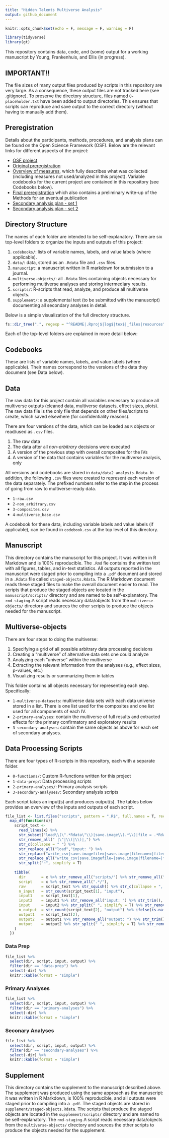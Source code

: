 ```yaml
---
title: "Hidden Talents Multiverse Analysis"
output: github_document
---
```


```r
knitr::opts_chunk$set(echo = F, message = F, warning = F)

library(tidyverse)
library(gt)
```

This repository contains data, code, and (some) output for a working manuscript by Young, Frankenhuis, and Ellis (in progress).

## IMPORTANT!!

The file sizes of many output files produced by scripts in this repository are very large. As a consequence, these output files are not tracked here (see .gitignore). To preserve the directory structure, files named `0-placeholder.txt` have been added to output directories. This ensures that scripts can reproduce and save output to the correct directory (without having to manually add them).

## Preregistration

Details about the participants, methods, procedures, and analysis plans can be found on the Open Science Framework (OSF). Below are the relevant links for different aspects of the project:

-   [OSF project](https://osf.io/6r95z/)
-   [Original preregistration](https://osf.io/d2gz6/)
-   [Overview of measures](https://osf.io/5kawy/), which fully describes what was collected (including measures not used/analyzed in this project). Variable codebooks for the current project are contained in this repository (see Codebooks below).
-   [Final preregistration](https://osf.io/4vsnz/) which also contains a preliminary write-up of the Methods for an eventual publication
-   [Secondary analysis plan - set 1](https://osf.io/7fu35/)
-   [Secondary analysis plan - set 2](https://osf.io/wcauf/)

## Directory Structure

The names of each folder are intended to be self-explanatory. There are six top-level folders to organize the inputs and outputs of this project:

1.  `codebooks/`: lists of variable names, labels, and value labels (where applicable).
2.  `data/`: data, stored as an `.Rdata` file and `.csv` files.
3.  `manuscript`: a manuscript written in R markdown for submission to a journal.
4.  `multiverse-objects/`: all `.Rdata` files containing objects necessary for performing multiverse analyses and storing intermediary results.
5.  `scripts/`: R-scripts that read, analyze, and produce all multiverse objects.
6.  `supplement/`: a supplemental text (to be submitted with the manuscript) documenting all secondary analyses in detail.

Below is a simple visualization of the full directory structure.

```r
fs::dir_tree(".", regexp = "^README|.Rproj$|log$|tex$|_files|resources", invert = T)
```

Each of the top-level folders are explained in more detail below:

## Codebooks

These are lists of variable names, labels, and value labels (where applicable). Their names correspond to the versions of the data they document (see Data below).

## Data

The raw data for this project contain all variables necessary to produce all multiverse outputs (cleaned data, multiverse datasets, effect sizes, plots). The raw data file is the only file that depends on other files/scripts to create, which saved elsewhere (for confidentiality reasons).

There are four versions of the data, which can be loaded as `R` objects or read/used as `.csv` files.

1.  The raw data
2.  The data after all *non-arbitrary* decisions were executed
3.  A version of the previous step with overall composites for the IVs
4.  A version of the data that contains variables for the multiverse analysis, only

All versions and codebooks are stored in `data/data2_analysis.Rdata`. In addition, the following `.csv` files were created to represent each version of the data separately. The prefixed numbers refer to the step in the process of going from raw to multiverse-ready data.

-   `1-raw.csv`
-   `2-non_arbitrary.csv`
-   `3-composites.csv`
-   `4-multiverse_base.csv`

A codebook for these data, including variable labels and value labels (if applicable), can be found in `codebook.csv` at the top level of this directory.

## Manuscript

This directory contains the manuscript for this project. It was written in R Markdown and is 100% reproducible. The `.Rmd` fie contains the written text with all figures, tables, and in-text statistics. All outputs reported in the manuscript were staged prior to compiling into a `.pdf` document and stored in a `.Rdata` file called `staged-objects.Rdata`. The R Markdown document reads these staged files to make the overall document easier to read. The scripts that produce the staged objects are located in the `manuscript/scripts/` directory and are named to be self-explanatory. The `rmd-staging.R` script reads necessary data/objects from the `multiverse-objects/` directory and sources the other scripts to produce the objects needed for the manuscript.

## Multiverse-objects

There are four steps to doing the multiverse:

1.  Specifying a grid of all possible arbitrary data processing decisions
2.  Creating a "multiverse" of alternative data sets one could analyze
3.  Analyzing each "universe" within the multiverse
4.  Extracting the relevant information from the analyses (e.g., effect sizes, p-values, etc.)
5.  Visualizing results or summarizing them in tables

This folder contains all objects necessary for representing each step. Specifically:

-   `1-multiverse-datasets`: multiverse data sets with each data universe stored in a list. There is one list used for the composites and one list used for all components of each IV.
-   `2-primary-analyses`: contain the multiverse of full results and extracted effects for the primary confirmatory and exploratory results
-   `3-secondary-analyses`: contain the same objects as above for each set of secondary analyses.

## Data Processing Scripts

There are four types of R-scripts in this repository, each with a separate folder.

-   `0-functions/`: Custom R-functions written for this project
-   `1-data-prep/`: Data processing scripts
-   `2-primary-analyses/`: Primary analysis scripts
-   `3-secondary-analyses/`: Secondary analysis scripts

Each script takes an input(s) and produces output(s). The tables below provides an overview of the inputs and outputs of each script.

```r
file_list <- list.files("scripts", pattern = ".R$", full.names = T, recursive = T) %>% 
  map_df(function(x){
    script_text <- 
      read_lines(x) %>% 
      str_subset("load\\(\".*Rdata\"\\)|save.image\\(.*\\)|file = .*Rdata|filename = .*pdf|write_csv.*csv") %>% 
      str_remove_all(" |\"|\\(|\\)|,") %>% 
      str_c(collapse = " ") %>% 
      str_replace_all("load","input: ") %>% 
      str_replace("write_csv|save.imagefile=|save.image|filename=|file=","~output: ") %>% 
      str_replace_all("write_csv|save.imagefile=|save.image|filename=|file=","output: ") %>% 
      str_split("~", simplify = T)
    
    tibble(
      dir       = x %>% str_remove_all("scripts/") %>% str_remove_all("/.*") %>% str_remove("^\\d-"),
      script    = x %>% str_remove_all(".*/"),
      raw       = script_text %>% str_squish() %>% str_c(collapse = ", "),
      n_input   = str_count(script_text[1], "input"),
      input1    = script_text[1],
      input2    = input1 %>% str_remove_all("input: ") %>% str_trim(),
      input     = input2 %>% str_split(" ", simplify = T) %>% str_remove_all(".*/") %>% str_c(collapse = ", ") %>% ifelse(. == ", ","",.),
      n_output  = str_count(script_text[2], "output") %>% ifelse(is.na(.), 0, .),
      output1   = script_text[2],
      output2   = output1 %>% str_remove_all("output: ") %>% str_trim(),
      output    = output2 %>% str_split(" ", simplify = T) %>% str_remove_all(".*/") %>% str_c(collapse = ", ") %>%  ifelse(. == ", NA","",.)
    )
  }) 
```

### Data Prep

```r
file_list %>% 
  select(dir, script, input, output) %>% 
  filter(dir == "data-prep") %>% 
  select(-dir) %>% 
  knitr::kable(format = "simple")
```

### Primary Analyses

```r
file_list %>% 
  select(dir, script, input, output) %>% 
  filter(dir == "primary-analyses") %>% 
  select(-dir) %>% 
  knitr::kable(format = "simple")
```

### Seconary Analyses

```r
file_list %>% 
  select(dir, script, input, output) %>% 
  filter(dir == "secondary-analyses") %>% 
  select(-dir) %>% 
  knitr::kable(format = "simple")
```

## Supplement

This directory contains the supplement to the manuscript described above. The supplement was produced using the same approach as the manuscript: it was written in R Markdown, is 100% reproducible, and all outputs were staged prior to compiling into a `.pdf`. The staged objects are stored in `supplement/staged-objects.Rdata`. The scripts that produce the staged objects are located in the `supplement/scripts/` directory and are named to be self-explanatory. The `rmd-staging.R` script reads necessary data/objects from the `multiverse-objects/` directory and sources the other scripts to produce the objects needed for the supplement.
